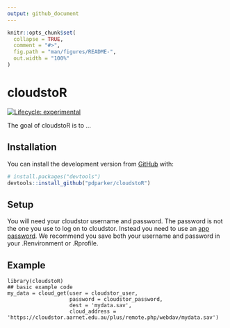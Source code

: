 ```yaml
---
output: github_document
---
```


<!-- README.md is generated from README.Rmd. Please edit that file -->

```r
knitr::opts_chunk$set(
  collapse = TRUE,
  comment = "#>",
  fig.path = "man/figures/README-",
  out.width = "100%"
)
```

# cloudstoR

<!-- badges: start -->
[![Lifecycle: experimental](https://img.shields.io/badge/lifecycle-experimental-orange.svg)](https://www.tidyverse.org/lifecycle/#experimental)

<!-- badges: end -->

The goal of cloudstoR is to ...

## Installation

You can install the development version from [GitHub](https://github.com/) with:

``` r
# install.packages("devtools")
devtools::install_github("pdparker/cloudstoR")
```

## Setup
You will need your cloudstor username and password. The password is not the one you use to log on to cloudstor. Instead you need to use an [app password](https://support.aarnet.edu.au/hc/en-us/articles/236034707-How-do-I-manage-change-my-passwords-). We recommend you save both your username and password in your .Renvironment or .Rprofile.

## Example


```
library(cloudstoR)
## basic example code
my_data = cloud_get(user = cloudstor_user,
                    password = cloudstor_password,
                    dest = 'mydata.sav',
                    cloud_address = 'https://cloudstor.aarnet.edu.au/plus/remote.php/webdav/mydata.sav')
```
